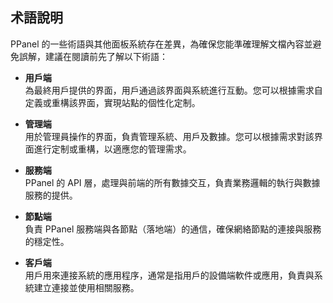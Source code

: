 ## 术語說明

PPanel 的一些術語與其他面板系統存在差異，為確保您能準確理解文檔內容並避免誤解，建議在閱讀前先了解以下術語：

- **用戶端**  
  為最終用戶提供的界面，用戶通過該界面與系統進行互動。您可以根據需求自定義或重構該界面，實現站點的個性化定制。

- **管理端**  
  用於管理員操作的界面，負責管理系統、用戶及數據。您可以根據需求對該界面進行定制或重構，以適應您的管理需求。

- **服務端**  
  PPanel 的 API 層，處理與前端的所有數據交互，負責業務邏輯的執行與數據服務的提供。

- **節點端**  
  負責 PPanel 服務端與各節點（落地端）的通信，確保網絡節點的連接與服務的穩定性。

- **客戶端**  
  用戶用來連接系統的應用程序，通常是指用戶的設備端軟件或應用，負責與系統建立連接並使用相關服務。



<Giscus />
